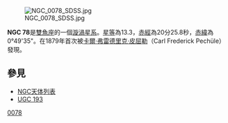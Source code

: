 [[File:NGC_0078_SDSS.jpg|thumb]]

'''NGC 78'''是[[雙魚座|雙魚座]]的一個[[漩渦星系|漩渦星系]]。[[星等|星等]]為13.3，[[赤經|赤經]]為20分25.8秒，[[赤緯|赤緯]]為0°49'35"。在1879年首次被[[卡爾·弗雷德里克·皮屈勒|卡爾·弗雷德里克·皮屈勒]]（Carl Frederick Pechüle）發現。

== 參見 ==
*[[NGC天体列表|NGC天体列表]]
*[[UGC_193|UGC 193]]

{{Catalogs|NGC=78}}
[[Category:双鱼座NGC天体|0078]]

{{Astro-stub}}